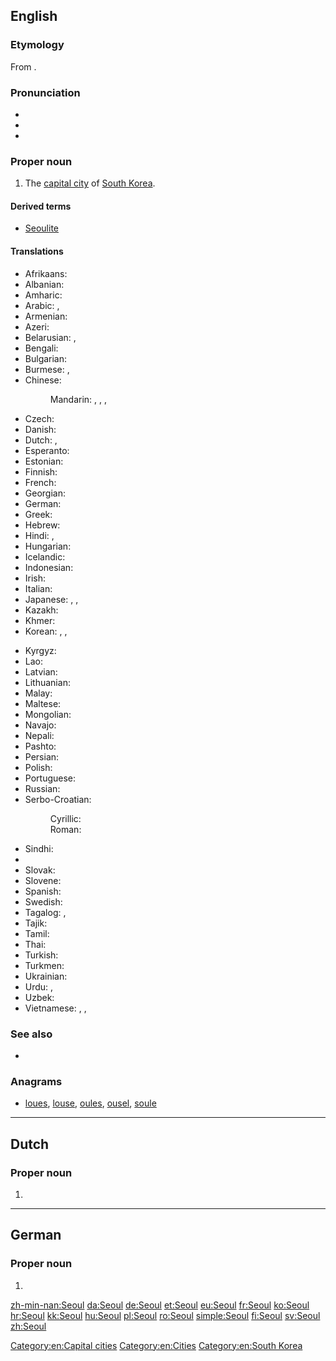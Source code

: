 {{also|Séoul}}
==English==

===Etymology===
From {{etyl|ko|en}} {{term|서울|tr=seoul|lang=ko||capital city}}.

===Pronunciation===
* {{X-SAMPA|/s@Ul/}}
* {{rhymes|əʊl}}
* {{homophones|sole|soul}}

===Proper noun===
{{en-proper noun}}

# The [[capital city]] of [[South Korea]].

====Derived terms====
* [[Seoulite]]

====Translations====
{{trans-top|capital of South Korea}}
* Afrikaans: {{t-|af|Seoel}}
* Albanian: {{t-|sq|Seoul}}
* Amharic: {{t-|am|ሴኡል|tr=se’ul|sc=Ethi}}
* Arabic: {{t-|ar|سيئول|m|tr=siʾūl}}, {{t-|ar|سيول|m|tr=siyūl}}
* Armenian: {{t-|hy|Սեուլ|tr=Seul}}
* Azeri: {{t-|az|Seul}}
* Belarusian: {{t-|be|Сеул|m|tr=Sjeúl}}, {{t-|be|Сэул|m|tr=Seúl|sc=Cyrl}}
* Bengali: {{t-|bn|সিওল|tr=Siol|sc=Beng}}
* Bulgarian: {{t-|bg|Сеул|m|tr=Seúl|sc=Cyrl}}
* Burmese: {{t-|my|ဆီယူ|tr=shiyu|sc=Mymr}}, {{t-|my|ဆိုးလ်မြို့|sc=Mymr}} {{attention|my|please transliterate}}
* Chinese:
*: Mandarin: {{t|cmn|首爾|sc=Hani}}, {{t|cmn|首尔|tr=Shǒu’ěr|sc=Hani}}, {{t|cmn|漢城|sc=Hani}}, {{t|cmn|汉城|tr=Hànchéng|sc=Hani}}
* Czech: {{t+|cs|Soul|m}}
* Danish: {{t+|da|Seoul}}
* Dutch: {{t-|nl|Seoul|n}}, {{qualifier|Flemish}} {{t-|nl|Seoel|n}}
* Esperanto: {{t|eo|Seulo}}
* Estonian: {{t+|et|Sŏul}}
* Finnish: {{t+|fi|Soul}}
* French: {{t+|fr|Séoul|m}}
* Georgian: {{t-|ka|სეული|tr=seuli|sc=Geor}}
* German: {{t+|de|Seoul|n}}
* Greek: {{t-|el|Σεούλ|f|tr=Seoúl|sc=Grek}}
* Hebrew: {{t-|he|סיאול|tr=si’ūl}}
* Hindi: {{t-|hi|सिऊल|tr=siūl}}, {{t-|hi|सियूल|tr=siyūl}}
* Hungarian: {{t+|hu|Szöul}}
* Icelandic: {{t|is|Seúl}}
* Indonesian: {{t-|id|Seoul}}
* Irish: {{t|ga|Súl}}
* Italian: {{t-|it|Seul|f}}
* Japanese: {{t+|ja|ソウル|tr=Souru}}, {{t-|ja|京城|tr=けいじょう, Keijō}}, {{qualifier|obsolete}} {{t-|ja|漢城|tr=かんじょう, Kanjō}}
* Kazakh: {{t|kk|Сеул|tr=Sewl|sc=Cyrl}}
* Khmer: {{t-|km|សេអ៊ូល|tr=see’uul|sc=Khmr}}
* Korean: {{t+|ko|서울|tr=Seoul|sc=Hang}}, {{t+|ko|서울특별시|tr=서울特別市,Seoul-teuk-byeol-si|sc=Kore}}, {{t-|ko|서울시|tr=Seoul-si,서울市|sc=Kore}}
{{trans-mid}}
* Kyrgyz: {{t-|ky|Сеул|tr=Seul|sc=Cyrl}}
* Lao: {{t|lo|ເຊອູນ|tr=sē'ūn|sc=Laoo}}
* Latvian: {{t|lv|Seula}}
* Lithuanian: {{t|lt|Seulas}}
* Malay: {{t-|ms|Seoul}}
* Maltese: {{t-|mt|Seul}}
* Mongolian: {{t-|mn|Сөүл|tr=Söül|sc=Cyrl}}
* Navajo: {{tø|nv|Sééʼool}}
* Nepali: {{t-|ne|सिउल|tr=siul|sc=Deva}}
* Pashto: {{t-|ps|سېول|tr=Seūl|sc=ps-Arab}}
* Persian: {{t-|fa|سئول|tr=Se'ul}}
* Polish: {{t+|pl|Seul|m}}
* Portuguese: {{t-|pt|Seul}}
* Russian: {{t-|ru|Сеул|m|tr=Seúl}}
* Serbo-Croatian:
*: Cyrillic: {{t-|sh|Сеул|m|sc=Cyrl}}
*: Roman: {{t-|sh|Seul|m}}
* Sindhi: {{t|sd|سيول|tr=Siyūl|sc=sd-Arab}}
* {{trreq|Sinhalese}}
* Slovak: {{t-|sk|Soul|m}}
* Slovene: {{t-|sl|Seul|m}}
* Spanish: {{t+|es|Seúl|m}}
* Swedish: {{t+|sv|Söul}}
* Tagalog: {{t-|tl|Seúl}}, {{t-|tl|Seyúl}}
* Tajik: {{t-|tg|Сеул|tr=Seul|sc=Cyrl}}
* Tamil: {{t-|ta|சியோல்|tr=Čiyōl}}
* Thai: {{t+|th|โซล|tr=sōn}}
* Turkish: {{t-|tr|Seul}}
* Turkmen: {{t-|tk|Seul}}
* Ukrainian: {{t-|uk|Сеул|m|tr=Seúl}}
* Urdu: {{t-|ur|سیئول|tr=siyūl}}, {{t-|ur|سیول|tr=seūl}}
* Uzbek: {{t-|uz|Seul}}
* Vietnamese: {{t-|vi|Xơ-un}}, {{t-|vi|Xê-un}}, {{t-|vi|Seoul}}
{{trans-bottom}}

===See also===
* {{pedia}}

===Anagrams===
* [[loues#English|loues]], [[louse#English|louse]], [[oules#English|oules]], [[ousel#English|ousel]], [[soule#English|soule]]

[[Category:en:Capital cities]]
[[Category:en:Cities]]
[[Category:en:South Korea]]

----

==Dutch==

===Proper noun===
{{nl-proper noun}}

# {{l|en|Seoul}}

----

==German==

===Proper noun===
{{de-proper noun}}

# {{l|en|Seoul}}

[[zh-min-nan:Seoul]]
[[da:Seoul]]
[[de:Seoul]]
[[et:Seoul]]
[[eu:Seoul]]
[[fr:Seoul]]
[[ko:Seoul]]
[[hr:Seoul]]
[[kk:Seoul]]
[[hu:Seoul]]
[[pl:Seoul]]
[[ro:Seoul]]
[[simple:Seoul]]
[[fi:Seoul]]
[[sv:Seoul]]
[[zh:Seoul]]